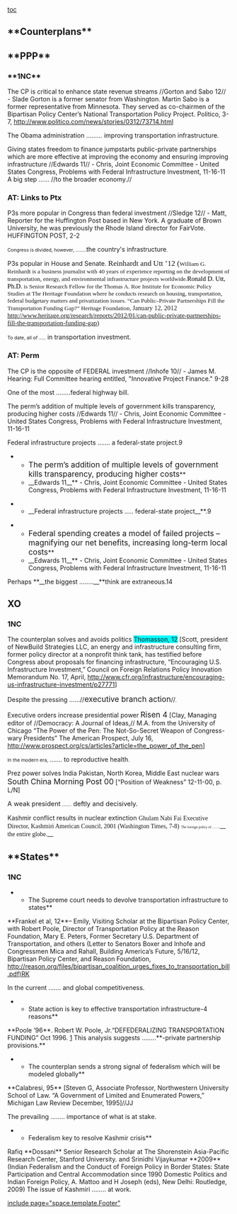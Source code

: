 [[toc]]
==**Counterplans**== 

==**PPP**== 
=== === 
===**1NC**=== 
The CP is critical to enhance state revenue streams
//Gorton and Sabo 12// - Slade Gorton is a former senator from Washington. Martin Sabo is a former representative from Minnesota. They served as co-chairmen of the Bipartisan Policy Center’s National Transportation Policy Project. Politico, 3-7, [[http://www.politico.com/news/stories/0312/73714.html]]

The Obama administration ………<span class="StyleBoldUnderline"> improving transportation infrastructure.</span>


Giving states freedom to finance jumpstarts public-private partnerships which are more effective at improving the economy and ensuring improving infrastructure
//Edwards 11// - Chris, Joint Economic Committee - United States Congress, Problems with Federal Infrastructure Investment, 11-16-11
<span class="StyleBoldUnderline">A big step ……</span> //to the broader economy.//
=== === 
===AT: Links to Ptx=== 

P3s more popular in Congress than federal investment
//Sledge 12// - Matt, Reporter for the Huffington Post based in New York. A graduate of Brown University, he was previously the Rhode Island director for FairVote. HUFFINGTON POST, 2-2

<span style="font-size: 8pt;">Congress is divided, however, ……..</span><span class="StyleBoldUnderline">the country's infrastructure</span><span style="font-size: 8pt;">. </span>

P3s popular in House and Senate.
<span style="font-family: 'Times New Roman'; font-size: 13pt;">Reinhardt and Utt ’12 (</span><span style="font-family: 'Times New Roman'; font-size: 10pt;">William G. Reinhardt is a business journalist with 40 years of experience reporting on the development of transportation, energy, and environmental infrastructure projects worldwide.</span><span style="color: windowtext; font-family: 'Times New Roman'; font-size: 11pt;">Ronald D. Utt, Ph.D.</span><span style="font-family: 'Times New Roman'; font-size: 10pt;"> is Senior Research Fellow for the Thomas A. Roe Institute for Economic Policy Studies at The Heritage Foundation where he conducts research on housing, transportation, federal budgetary matters and privatization issues. “Can Public–Private Partnerships Fill the Transportation Funding Gap?” Heritage Foundation, </span><span style="font-family: 'Times New Roman'; font-size: 11pt;">January 12, 2012 [[http://www.heritage.org/research/reports/2012/01/can-public-private-partnerships-fill-the-transportation-funding-gap]]) </span>

<span style="font-size: 8pt;">To date, all of …..</span><span class="StyleBoldUnderline"> in transportation investment.</span>

===<span class="StyleBoldUnderline">AT: Perm</span>=== 

The CP is the opposite of FEDERAL investment
//Inhofe 10// - James M. Hearing: Full Committee hearing entitled, "Innovative Project Finance." 9-28

One of the most <span class="StyleBoldUnderline">……..federal highway bill.</span>



The perm’s addition of multiple levels of government kills transparency, producing higher costs
//Edwards 11// - Chris, Joint Economic Committee - United States Congress, Problems with Federal Infrastructure Investment, 11-16-11

<span class="StyleBoldUnderline">Federal infrastructure projects ……. a federal-state project</span>.9

**<span style="font-size: 13pt;">The perm’s addition of multiple levels of government kills transparency, producing higher costs</span>**
**__Edwards 11__** - Chris, Joint Economic Committee - United States Congress, Problems with Federal Infrastructure Investment, 11-16-11

**__Federal infrastructure projects ….. federal-state project__**.9


**<span style="font-size: 13pt;">Federal spending creates a model of failed projects – magnifying our net benefits, increasing long-term local costs</span>**
**__Edwards 11__** - Chris, Joint Economic Committee - United States Congress, Problems with Federal Infrastructure Investment, 11-16-11
Perhaps **__the biggest ……..__**think are extraneous.14

==XO== 
===1NC=== 

<span class="StyleStyleBold12pt">The counterplan solves and avoids politics</span>
<span style="background-color: aqua;">Thomasson, 12</span> [Scott, president of NewBuild Strategies LLC, an energy and infrastructure consulting firm, former policy director at a nonprofit think tank, has testified before Congress about proposals for financing infrastructure, “Encouraging U.S. Infrastructure Investment,” Council on Foreign Relations Policy Innovation Memorandum No. 17, April, http://www.cfr.org/infrastructure/encouraging-us-infrastructure-investment/p27771]

<span class="StyleBoldUnderline">Despite the pressing ……</span>//<span style="font-size: 13pt;">executive branch action</span>//<span style="font-size: 8pt;">.</span>



Executive orders increase presidential power
<span style="font-size: 13pt;">Risen 4</span> [Clay, Managing editor of //Democracy: A Journal of Ideas,// <span class="commentstext">M.A. from the University of Chicago</span> “The Power of the Pen: The Not-So-Secret Weapon of Congress-wary Presidents” The American Prospect, July 16, [[http://www.prospect.org/cs/articles?article=the_power_of_the_pen]]]

<span style="font-size: 8pt;">In the modern era, </span><span class="underline">……. to reproductive health</span><span style="font-size: 8pt;">. </span>


Prez power solves India Pakistan, North Korea, Middle East nuclear wars
<span style="font-size: 13pt;">South China Morning Post 00</span> [“Position of Weakness” 12-11-00, p. L/N]

<span style="font-size: 11pt;">A weak president</span><span style="font-size: 8pt;"> …….</span><span style="font-size: 11pt;"> deftly and decisively.</span>

Kashmir conflict results in nuclear extinction
<span style="font-family: Garamond;">Ghulam Nabi Fai Executive Director, Kashmiri American Council, 2001 (Washington Times, 7-8)</span>
<span style="font-family: Garamond; font-size: 6pt;">The foreign policy of …….</span>__<span style="font-family: Garamond;"> the entire globe.</span>__
==**States**== 
===1NC=== 

**The Supreme court needs to devolve transportation infrastructure to states**
<span class="s3">**Frankel et al, 12**</span>– Emily, Visiting Scholar at the Bipartisan Policy Center, with Robert Poole, Director of Transportation Policy at the Reason Foundation, Mary E. Peters, Former Secretary U.S. Department of Transportation, and others (Letter to Senators Boxer and Inhofe and Congressmen Mica and Rahall, Building America’s Future, 5/16/12, Bipartisan Policy Center, and Reason Foundation, http://reason.org/files/bipartisan_coalition_urges_fixes_to_transportation_bill.pdf)RK

<span class="s2">In the</span> current <span class="s2">…….</span> and global competitiveness.

**State action is key to effective transportation infrastructure-4 reasons**
<span class="s3">**Poole ’96**</span>. Robert W. Poole, Jr.“DEFEDERALIZING TRANSPORTATION FUNDING” Oct 1996.
[http://reason.org/files/4883e8bd01480c4d96ce788feb1f2e05.pdf]
<span class="s5">This analysis suggests ……..</span><span class="s6">**-private partnership provisions.**</span>


**The counterplan sends a strong signal of federalism which will be modeled globally**
<span class="s3">**Calabresi, 95**</span> [Steven G, Associate Professor, Northwestern University School of Law. “A Government of Limited and Enumerated Powers,” Michigan Law Review December, 1995]//JJ

The prevailing …….. importance of what is at stake.

**Federalism key to resolve Kashmir crisis**
<span class="s4">Rafiq </span><span class="s3">**Dossani**</span><span class="s4"> Senior Research Scholar at The Shorenstein Asia-Pacific Research Center, Stanford University. and Srinidhi Vijaykumar </span><span class="s3">**2009**</span><span class="s4"> (</span>Indian Federalism and the Conduct of Foreign Policy in Border States: State Participation and Central Accommodation since 1990 Domestic Politics and Indian Foreign Policy, A. Mattoo and H Joseph (eds), New Delhi: Routledge, 2009)
<span class="s6">The issue of Kashmiri …….. at work.</span>

[[include page="space.template.Footer"]]
